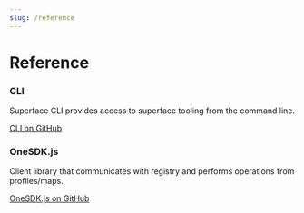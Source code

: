 ```yaml
---
slug: /reference
---
```


# Reference

<div class="row">
  <div class="col col--6">
    <div class="card shadow">
      <div class="card__body">
        <h3>CLI</h3>
        <p>
          Superface CLI provides access to superface tooling from the command line.
        </p>
      </div>
      <div class="card__footer">
        <a target="_blank" href="/docs/reference/cli" class="button button--primary button--block">CLI on GitHub</a>
      </div>
    </div>
  </div>

  <div class="col col--6">
    <div class="card shadow">
      <div class="card__body">
        <h3>OneSDK.js</h3>
        <p>
          Client library that communicates with registry and performs operations from profiles/maps.
        </p>
      </div>
      <div class="card__footer">
        <a target="_blank" href="/docs/reference/one-sdk-js" class="button button--primary button--block">OneSDK.js on GitHub</a>
      </div>
    </div>
  </div>
</div>
